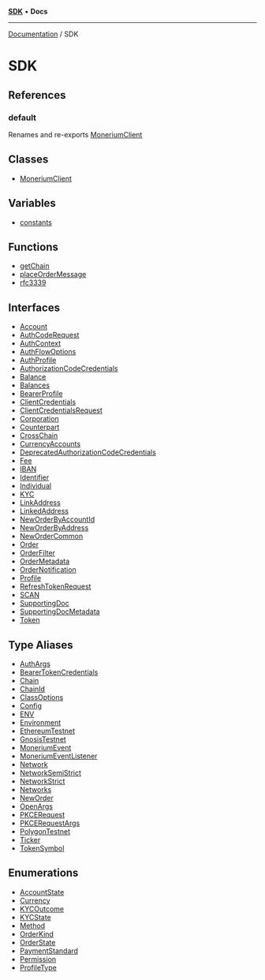 [**SDK**](index.mdx) • **Docs**

***

[Documentation](../index.mdx) / SDK

# SDK

## References

### default

Renames and re-exports [MoneriumClient](classes/MoneriumClient.mdx)

## Classes

- [MoneriumClient](classes/MoneriumClient.mdx)

## Variables

- [constants](variables/constants.mdx)

## Functions

- [getChain](functions/getChain.mdx)
- [placeOrderMessage](functions/placeOrderMessage.mdx)
- [rfc3339](functions/rfc3339.mdx)

## Interfaces

- [Account](interfaces/Account.mdx)
- [AuthCodeRequest](interfaces/AuthCodeRequest.mdx)
- [AuthContext](interfaces/AuthContext.mdx)
- [AuthFlowOptions](interfaces/AuthFlowOptions.mdx)
- [AuthProfile](interfaces/AuthProfile.mdx)
- [AuthorizationCodeCredentials](interfaces/AuthorizationCodeCredentials.mdx)
- [Balance](interfaces/Balance.mdx)
- [Balances](interfaces/Balances.mdx)
- [BearerProfile](interfaces/BearerProfile.mdx)
- [ClientCredentials](interfaces/ClientCredentials.mdx)
- [ClientCredentialsRequest](interfaces/ClientCredentialsRequest.mdx)
- [Corporation](interfaces/Corporation.mdx)
- [Counterpart](interfaces/Counterpart.mdx)
- [CrossChain](interfaces/CrossChain.mdx)
- [CurrencyAccounts](interfaces/CurrencyAccounts.mdx)
- [DeprecatedAuthorizationCodeCredentials](interfaces/DeprecatedAuthorizationCodeCredentials.mdx)
- [Fee](interfaces/Fee.mdx)
- [IBAN](interfaces/IBAN.mdx)
- [Identifier](interfaces/Identifier.mdx)
- [Individual](interfaces/Individual.mdx)
- [KYC](interfaces/KYC.mdx)
- [LinkAddress](interfaces/LinkAddress.mdx)
- [LinkedAddress](interfaces/LinkedAddress.mdx)
- [NewOrderByAccountId](interfaces/NewOrderByAccountId.mdx)
- [NewOrderByAddress](interfaces/NewOrderByAddress.mdx)
- [NewOrderCommon](interfaces/NewOrderCommon.mdx)
- [Order](interfaces/Order.mdx)
- [OrderFilter](interfaces/OrderFilter.mdx)
- [OrderMetadata](interfaces/OrderMetadata.mdx)
- [OrderNotification](interfaces/OrderNotification.mdx)
- [Profile](interfaces/Profile.mdx)
- [RefreshTokenRequest](interfaces/RefreshTokenRequest.mdx)
- [SCAN](interfaces/SCAN.mdx)
- [SupportingDoc](interfaces/SupportingDoc.mdx)
- [SupportingDocMetadata](interfaces/SupportingDocMetadata.mdx)
- [Token](interfaces/Token.mdx)

## Type Aliases

- [AuthArgs](type-aliases/AuthArgs.mdx)
- [BearerTokenCredentials](type-aliases/BearerTokenCredentials.mdx)
- [Chain](type-aliases/Chain.mdx)
- [ChainId](type-aliases/ChainId.mdx)
- [ClassOptions](type-aliases/ClassOptions.mdx)
- [Config](type-aliases/Config.mdx)
- [ENV](type-aliases/ENV.mdx)
- [Environment](type-aliases/Environment.mdx)
- [EthereumTestnet](type-aliases/EthereumTestnet.mdx)
- [GnosisTestnet](type-aliases/GnosisTestnet.mdx)
- [MoneriumEvent](type-aliases/MoneriumEvent.mdx)
- [MoneriumEventListener](type-aliases/MoneriumEventListener.mdx)
- [Network](type-aliases/Network.mdx)
- [NetworkSemiStrict](type-aliases/NetworkSemiStrict.mdx)
- [NetworkStrict](type-aliases/NetworkStrict.mdx)
- [Networks](type-aliases/Networks.mdx)
- [NewOrder](type-aliases/NewOrder.mdx)
- [OpenArgs](type-aliases/OpenArgs.mdx)
- [PKCERequest](type-aliases/PKCERequest.mdx)
- [PKCERequestArgs](type-aliases/PKCERequestArgs.mdx)
- [PolygonTestnet](type-aliases/PolygonTestnet.mdx)
- [Ticker](type-aliases/Ticker.mdx)
- [TokenSymbol](type-aliases/TokenSymbol.mdx)

## Enumerations

- [AccountState](enumerations/AccountState.mdx)
- [Currency](enumerations/Currency.mdx)
- [KYCOutcome](enumerations/KYCOutcome.mdx)
- [KYCState](enumerations/KYCState.mdx)
- [Method](enumerations/Method.mdx)
- [OrderKind](enumerations/OrderKind.mdx)
- [OrderState](enumerations/OrderState.mdx)
- [PaymentStandard](enumerations/PaymentStandard.mdx)
- [Permission](enumerations/Permission.mdx)
- [ProfileType](enumerations/ProfileType.mdx)
